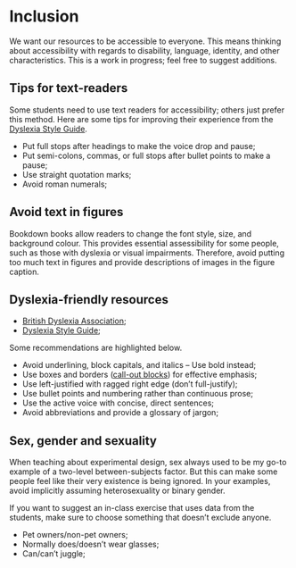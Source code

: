 # Inclusion

We want our resources to be accessible to everyone. This means thinking about accessibility with regards to disability, language, identity, and other characteristics. This is a work in progress; feel free to suggest additions.


## Tips for text-readers

Some students need to use text readers for accessibility; others just prefer this method. Here are some tips for improving their experience from the [Dyslexia Style Guide](https://www.bdadyslexia.org.uk/common/ckeditor/filemanager/userfiles/Dyslexia_Style_Guide_2018-final.pdf).

* Put full stops after headings to make the voice drop and pause;
* Put semi-colons, commas, or full stops after bullet points to make a pause;
* Use straight quotation marks;
* Avoid roman numerals;


## Avoid text in figures

Bookdown books allow readers to change the font style, size, and background colour. This provides essential assessibility for some people, such as those with dyslexia or visual impairments. Therefore, avoid putting too much text in figures and provide descriptions of images in the figure caption.


## Dyslexia-friendly resources

* [British Dyslexia Association](https://www.bdadyslexia.org.uk/educator);
* [Dyslexia Style Guide](https://www.bdadyslexia.org.uk/common/ckeditor/filemanager/userfiles/Dyslexia_Style_Guide_2018-final.pdf);

Some recommendations are highlighted below.

* Avoid underlining, block capitals, and italics -- Use bold instead;
* Use boxes and borders ([call-out blocks](#call-out-blocks)) for effective emphasis;
* Use left-justified with ragged right edge (don't full-justify);
* Use bullet points and numbering rather than continuous prose;
* Use the active voice with concise, direct sentences;
* Avoid abbreviations and provide a glossary of jargon;


## Sex, gender and sexuality

When teaching about experimental design, sex always used to be my go-to example of a two-level between-subjects factor. But this can make some people feel like their very existence is being ignored. In your examples, avoid implicitly assuming heterosexuality or binary gender.

If you want to suggest an in-class exercise that uses data from the students, make sure to choose something that doesn't exclude anyone. 

* Pet owners/non-pet owners;
* Normally does/doesn't wear glasses;
* Can/can't juggle;




